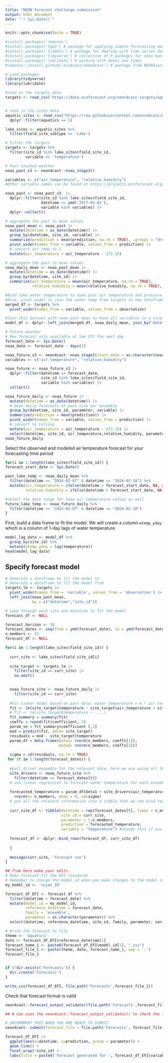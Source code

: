 ```yaml
---
title: "NEON forecast challenge submission"
output: html_document
date: "`r Sys.Date()`"
---
```


```r
knitr::opts_chunk$set(echo = TRUE)
```


```r
#install.packages('remotes')
#install.packages('fpp3') # package for applying simple forecasting methods
#install.packages('tsibble') # package for dealing with time series data sets and tsibble objects
#install.packages('tidyverse') # collection of R packages for data manipulation, analysis, and visualisation
#install.packages('lubridate') # working with dates and times
#remotes::install_github('eco4cast/neon4cast') # package from NEON4cast challenge organisers to assist with forecast building and submission

# Load packages
library(tidyverse)
library(lubridate)

```

```r
#read in the targets data
targets <- read_csv('https://data.ecoforecast.org/neon4cast-targets/aquatics/aquatics-targets.csv.gz')


# read in the sites data
aquatic_sites <- read_csv("https://raw.githubusercontent.com/eco4cast/neon4cast-targets/main/NEON_Field_Site_Metadata_20220412.csv") |>
  dplyr::filter(aquatics == 1)

lake_sites <- aquatic_sites %>%
  filter(field_site_subtype == 'Lake')

# Filter the targets
targets <- targets %>%
  filter(site_id %in% lake_sites$field_site_id,
         variable == 'temperature')
```

```r

# Past stacked weather
noaa_past_s3 <- neon4cast::noaa_stage3()

variables <- c("air_temperature", "relative_humidity")
#Other variable names can be found at https://projects.ecoforecast.org/neon4cast-docs/Shared-Forecast-Drivers.html#stage-3

noaa_past <- noaa_past_s3  |> 
  dplyr::filter(site_id %in% lake_sites$field_site_id,
                datetime >= ymd('2017-01-01'),
                variable %in% variables) |> 
  dplyr::collect()

# aggregate the past to mean values
noaa_past_mean <- noaa_past |> 
  mutate(datetime = as_date(datetime)) |> 
  group_by(datetime, site_id, variable) |> 
  summarize(prediction = mean(prediction, na.rm = TRUE), .groups = "drop") |> 
  pivot_wider(names_from = variable, values_from = prediction) |> 
  # convert air temp to C
  mutate(air_temperature = air_temperature - 273.15)

```

```r
# aggregate the past to mean values
noaa_daily_mean <- noaa_past_mean |> 
  mutate(datetime = as_date(datetime)) |> 
  group_by(datetime, site_id) |> 
  summarize(air_temperature = mean(air_temperature, na.rm = TRUE),
            relative_humidity = mean(relative_humidity, na.rm = TRUE), .groups = "drop")

#Bind lake water temperature to noaa past air temperature and pressure
#Also, pivot wider to join the water temp from targets to new dataframe to model
merged_df <- targets %>%
  pivot_wider(names_from = variable, values_from = observation)

#Join this dataset with noaa past mean to have all variables in a single df
model_df <- dplyr::left_join(merged_df, noaa_daily_mean, join_by("datetime", "site_id"), unmatched = "drop")

```


```r
# Future weather
# New forecast only available at 5am UTC the next day
forecast_date <- Sys.Date() 
noaa_date <- forecast_date - days(1)

noaa_future_s3 <- neon4cast::noaa_stage2(start_date = as.character(noaa_date))
variables <- c("air_temperature", "relative_humidity")

noaa_future <- noaa_future_s3 |> 
  dplyr::filter(datetime >= forecast_date,
                site_id %in% lake_sites$field_site_id,
                variable %in% variables) |> 
  collect()

noaa_future_daily <- noaa_future |> 
  mutate(datetime = as_date(datetime)) |> 
  # mean daily forecasts at each site per ensemble
  group_by(datetime, site_id, parameter, variable) |> 
  summarize(prediction = mean(prediction)) |>
  pivot_wider(names_from = variable, values_from = prediction) |>
  # convert to Celsius
  mutate(air_temperature = air_temperature - 273.15) |> 
  select(datetime, site_id, air_temperature,relative_humidity, parameter)
noaa_future_daily
```

Select the observed and modeled air temperature forecast for your forecasting time period

```r
for(i in 1:length(lake_sites$field_site_id)) { 
forecast_start_date <- Sys.Date()

past_lake_temp <- noaa_daily_mean %>%
  filter(datetime >= "2024-02-07" & datetime <= "2024-02-18") %>%
  mutate(air_temperature = ifelse(datetime > forecast_start_date, NA, air_temperature),
         relative_humidity = ifelse(datetime > forecast_start_date, NA, relative_humidity))

#select the date range for noaa air temperature values as well
future_lake_temp <- noaa_future_daily %>%
  filter(datetime >= "2024-02-07" & datetime <= "2024-02-18")
}
```

First, build a data frame to fit the model. We will create a column `wtemp_yday` which is a column of 1-day lags of water temperature.

```r
model_lag_data <- model_df %>%
  group_by(site_id) %>%
  mutate(wtemp_yday = lag(temperature))
head(model_lag_data)
```

## Specify forecast model

```r
# Generate a dataframe to fit the model to 
# Generate a dataframe to fit the model from 
targets_lm <- targets |> 
  pivot_wider(names_from = 'variable', values_from = 'observation') |> 
  left_join(noaa_past_mean, 
            by = c("datetime","site_id"))

# Loop through each site and datetime to fit the model
forecast_df <- NULL

```

```r
forecast_horizon <- 30
forecast_dates <- seq(from = ymd(forecast_date), to = ymd(forecast_date) + forecast_horizon, by = "day")
n_members <- 31
forecast_df <- NULL

for(i in 1:length(lake_sites$field_site_id)) {  
  
  curr_site <- lake_sites$field_site_id[i]
  
  site_target <- targets_lm |>
    filter(site_id == curr_site) |>
    na.omit()
    

  noaa_future_site <- noaa_future_daily |> 
    filter(site_id == curr_site)
  
  #Fit linear model based on past data: water temperature = m * air temperature + b
  fit <- lm(site_target$temperature ~ site_target$air_temperature + site_target$relative_humidity)
  # fit <- lm(site_target$temperature ~ ....)
  fit_summary = summary(fit)
  coeffs = round(fit$coefficient, 2)
  param_se = fit_summary$coefficient [,2]
  mod = predict(fit, data= site_target)
  residuals = mod - site_target$temperature
  param_df = data.frame(beta1= rnorm(n_members, coeffs[1]),
                        beta2= rnorm(n_members, coeffs[2]))
  
  sigma = sd(residuals, na.rm = TRUE)
 for (t in 1:length(forecast_dates)) {
  
  #pull driver ensemble for the relevant date; here we are using all 30 NOAA ensemble members
  site_drivers <- noaa_future_site %>%
    filter(datetime == forecast_dates[t])
  # use linear regression to forecast water temperature for each ensemble member
 
  forecasted_temperature = param_df$beta1 + site_drivers$air_temperature + param_df$beta2 + site_drivers$relative_humidity +
    rnorm(n= n_members, mean = 0, sd=sigma)
  # put all the relavent information into a tibble that we can bind together
  
  curr_site_df <- tibble(datetime = rep(forecast_dates[t], times = n_members),
                         site_id = curr_site,
                         parameter = 1:n_members,
                         prediction = forecasted_temperature,
                         variable = "temperature") #Change this if you are forecasting a different variable
  
  forecast_df <- dplyr::bind_rows(forecast_df, curr_site_df)
  
  }
  
  message(curr_site, 'forecast run')
}
```


```r
## from here make your edits.
# Make forecast fit the EFI standards
# Remember to change the model_id when you make changes to the model structure!
my_model_id <- 'sujan_ID'

forecast_df_EFI <- forecast_df %>%
  filter(datetime > forecast_date) %>%
  mutate(model_id = my_model_id,
         reference_datetime = forecast_date,
         family = 'ensemble',
         parameter = as.character(parameter)) %>%
  select(datetime, reference_datetime, site_id, family, parameter, variable, prediction, model_id)

```

```r
# Write the forecast to file
theme <- 'aquatics'
date <- forecast_df_EFI$reference_datetime[1]
forecast_name_1 <- paste0(forecast_df_EFI$model_id[1], ".csv")
forecast_file_1 <- paste(theme, date, forecast_name_1, sep = '-')
forecast_file_1


if (!dir.exists('Forecasts')) {
  dir.create('Forecasts')
}

write_csv(forecast_df_EFI, file.path('Forecasts',forecast_file_1))
```

Check that forecast format is valid

```r
neon4cast::forecast_output_validator(file.path('Forecasts',forecast_file_1))

```


```r

## # can uses the neon4cast::forecast_output_validator() to check the forecast is in the right format

# UNCOMMMENT THIS WHEN YOU ARE READY TO SUBMIT
neon4cast::submit(forecast_file = file.path('Forecasts', forecast_file_1), ask = FALSE) # if ask = T (default), it will produce a pop-up box asking if you want to submit


```

```r
forecast_df_EFI |> 
  ggplot(aes(x=datetime, y=prediction, group = parameter)) +
  geom_line() +
  facet_wrap(~site_id) +
  labs(title = paste0('Forecast generated for ', forecast_df_EFI$variable[1], ' on ', forecast_df_EFI$reference_datetime[1]))
```